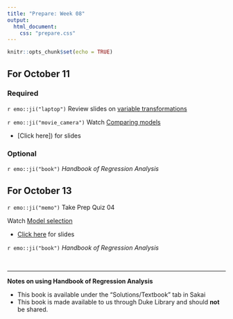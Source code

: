 ```yaml
---
title: "Prepare: Week 08"
output: 
  html_document:
    css: "prepare.css"
---
```


```r
knitr::opts_chunk$set(echo = TRUE)
```


## For October 11

### Required

`r emo::ji("laptop")` Review slides on [variable transformations](https://sta210-fa21.netlify.app/slides/14-transformations.html#1)

`r emo::ji("movie_camera")` Watch [Comparing models]()

- [Click here]) for slides

### Optional 

`r emo::ji("book")` *Handbook of Regression Analysis*

## For October 13
 
`r emo::ji("memo")` Take Prep Quiz 04

Watch [Model selection](https://warpwire.duke.edu/w/v1kFAA/)

- [Click here]() for slides

`r emo::ji("book")` *Handbook of Regression Analysis*

<br> 

<hr>

**Notes on using Handbook of Regression Analysis**

- This book is available under the "Solutions/Textbook" tab in Sakai 
- This book is made available to us through Duke Library and should **not** be shared. 





